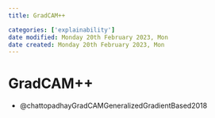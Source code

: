 ```yaml
---
title: GradCAM++

categories: ['explainability']
date modified: Monday 20th February 2023, Mon
date created: Monday 20th February 2023, Mon
---
```


# GradCAM++

- @chattopadhayGradCAMGeneralizedGradientBased2018



